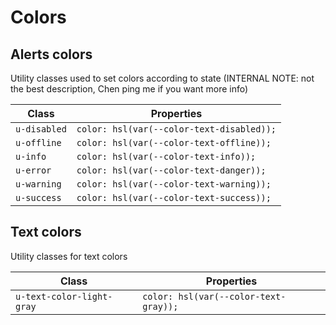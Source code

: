 # Colors

## Alerts colors

Utility classes used to set colors according to state (INTERNAL NOTE: not the best description, Chen ping me if you want more info)

| Class        | Properties                                |
| ------------ | ----------------------------------------- |
| `u-disabled` | `color: hsl(var(--color-text-disabled));` |
| `u-offline`  | `color: hsl(var(--color-text-offline));`  |
| `u-info`     | `color: hsl(var(--color-text-info));`     |
| `u-error`    | `color: hsl(var(--color-text-danger));`   |
| `u-warning`  | `color: hsl(var(--color-text-warning));`  |
| `u-success`  | `color: hsl(var(--color-text-success));`  |

## Text colors

Utility classes for text colors

| Class                     | Properties                            |
| ------------------------- | ------------------------------------- |
| `u-text-color-light-gray` | `color: hsl(var(--color-text-gray));` |
